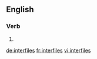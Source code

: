 ==English==

===Verb===
{{head|en}}

# {{en-third-person singular of|interfile}}

[[de:interfiles]]
[[fr:interfiles]]
[[vi:interfiles]]